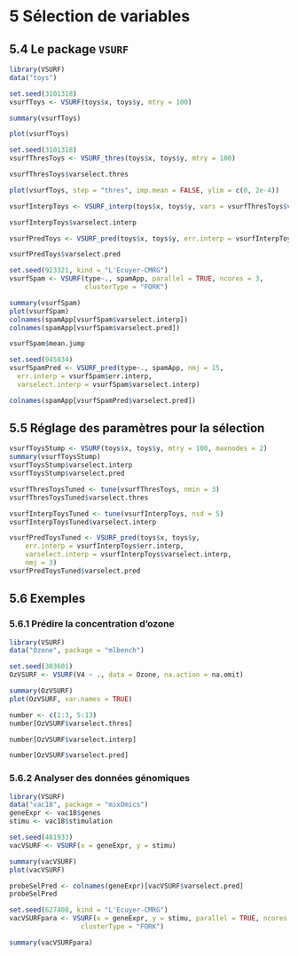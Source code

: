 # 5 Sélection de variables

## 5.4 Le package `VSURF`

```r
library(VSURF)
data("toys")
```

```r
set.seed(3101318)
vsurfToys <- VSURF(toys$x, toys$y, mtry = 100)
```

```r
summary(vsurfToys)
```

```r
plot(vsurfToys)
```

```r
set.seed(3101318)
vsurfThresToys <- VSURF_thres(toys$x, toys$y, mtry = 100)
```

```r
vsurfThresToys$varselect.thres
```

```r
plot(vsurfToys, step = "thres", imp.mean = FALSE, ylim = c(0, 2e-4))
```

```r
vsurfInterpToys <- VSURF_interp(toys$x, toys$y, vars = vsurfThresToys$varselect.thres)
```

```r
vsurfInterpToys$varselect.interp
```

```r
vsurfPredToys <- VSURF_pred(toys$x, toys$y, err.interp = vsurfInterpToys$err.interp, varselect.interp = vsurfInterpToys$varselect.interp)
```

```r
vsurfPredToys$varselect.pred
```

```r
set.seed(923321, kind = "L'Ecuyer-CMRG")
vsurfSpam <- VSURF(type~., spamApp, parallel = TRUE, ncores = 3,
                   clusterType = "FORK")
```

```r
summary(vsurfSpam)
plot(vsurfSpam)
colnames(spamApp[vsurfSpam$varselect.interp])
colnames(spamApp[vsurfSpam$varselect.pred])
```

```r
vsurfSpam$mean.jump
```

```r
set.seed(945834)
vsurfSpamPred <- VSURF_pred(type~., spamApp, nmj = 15,
  err.interp = vsurfSpam$err.interp,
  varselect.interp = vsurfSpam$varselect.interp)
```

```r
colnames(spamApp[vsurfSpamPred$varselect.pred])
```

## 5.5 Réglage des paramètres pour la sélection

```r
vsurfToysStump <- VSURF(toys$x, toys$y, mtry = 100, maxnodes = 2)
summary(vsurfToysStump)
vsurfToysStump$varselect.interp
vsurfToysStump$varselect.pred
```

```r
vsurfThresToysTuned <- tune(vsurfThresToys, nmin = 3)
vsurfThresToysTuned$varselect.thres
```

```r
vsurfInterpToysTuned <- tune(vsurfInterpToys, nsd = 5)
vsurfInterpToysTuned$varselect.interp
```

```r
vsurfPredToysTuned <- VSURF_pred(toys$x, toys$y,
    err.interp = vsurfInterpToys$err.interp, 
    varselect.interp = vsurfInterpToys$varselect.interp,
    nmj = 3)
vsurfPredToysTuned$varselect.pred
```

## 5.6 Exemples

### 5.6.1 Prédire la concentration d’ozone

```r
library(VSURF)
data("Ozone", package = "mlbench")
```

```r
set.seed(303601)
OzVSURF <- VSURF(V4 ~ ., data = Ozone, na.action = na.omit)
```

```r
summary(OzVSURF)
plot(OzVSURF, var.names = TRUE)
```

```r
number <- c(1:3, 5:13)
number[OzVSURF$varselect.thres]
```

```r
number[OzVSURF$varselect.interp]
```

```r
number[OzVSURF$varselect.pred]
```

### 5.6.2 Analyser des données génomiques

```r
library(VSURF)
data("vac18", package = "mixOmics")
geneExpr <- vac18$genes
stimu <- vac18$stimulation
```

```r
set.seed(481933)
vacVSURF <- VSURF(x = geneExpr, y = stimu)
```

```r
summary(vacVSURF)
plot(vacVSURF)
```

```r
probeSelPred <- colnames(geneExpr)[vacVSURF$varselect.pred]
probeSelPred
```

```r
set.seed(627408, kind = "L'Ecuyer-CMRG")
vacVSURFpara <- VSURF(x = geneExpr, y = stimu, parallel = TRUE, ncores = 3,
                  clusterType = "FORK")
```

```r
summary(vacVSURFpara)
```